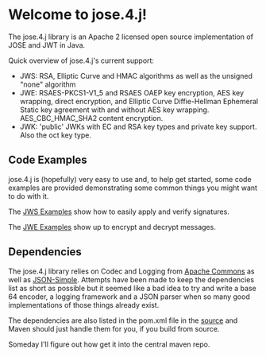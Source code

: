 = Welcome to jose.4.j!=

The jose.4.j library is an Apache 2 licensed open source implementation of JOSE and JWT in Java.


Quick overview of jose.4.j's current support:
* JWS: RSA, Elliptic Curve and HMAC algorithms as well as the unsigned "none" algorithm
* JWE: RSAES-PKCS1-V1_5 and RSAES OAEP key encryption, AES key wrapping, direct encryption, and Elliptic Curve Diffie-Hellman Ephemeral Static key agreement with and without AES key wrapping. AES_CBC_HMAC_SHA2 content encryption.
* JWK: 'public' JWKs with EC and RSA key types and private key support. Also the oct key type. 
 
== Code Examples ==
jose.4.j is (hopefully) very easy to use and, to help get started, some code examples are provided demonstrating some common things you might want to do with it.

The [[JWS%20Examples|JWS Examples]] show how to easily apply and verify signatures.

The [[JWE%20Examples|JWE Examples]] show up to encrypt and decrypt messages.

== Dependencies ==
The jose.4.j library relies on Codec and Logging from [[http://commons.apache.org/|Apache Commons]] as well as [[https://code.google.com/p/json-simple/|JSON-Simple]]. Attempts have been made to keep the dependencies list as short as possible but it seemed like a bad idea to try and write a base 64 encoder, a logging framework and a JSON parser when so many good implementations of those things already exist. 

The dependencies are also listed in the pom.xml file in the [[https://bitbucket.org/b_c/jose4j/src|source]] and Maven should just handle them for you, if you build from source.

Someday I'll figure out how get it into the central maven repo.
 


